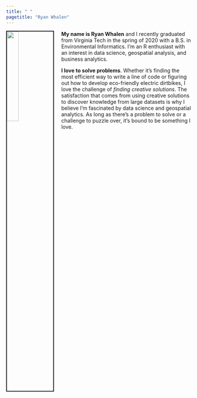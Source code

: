 ```yaml
---
title: " "
pagetitle: "Ryan Whalen"
---
```


<img src="images/headshot.jpeg" style="width:25%; border:2px solid; margin-right: 20px" align="left">

**My name is Ryan Whalen** and I recently graduated from Virginia Tech in the spring of 2020 with a B.S. in Environmental Informatics. I'm an R enthusiast with an interest in data science, geospatial analysis, and business analytics. 

**I love to solve problems**. Whether it's finding the most efficient way to write a line of code or figuring out how to develop eco-friendly electric dirtbikes, I love the challenge of *finding creative solutions*. The satisfaction that comes from using creative solutions to discover knowledge from large datasets is why I believe I'm fascinated by data science and geospatial analytics. As long as there's a problem to solve or a challenge to puzzle over, it's bound to be something I love.

